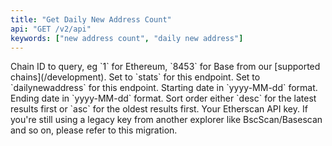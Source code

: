 ```yaml
---
title: "Get Daily New Address Count"
api: "GET /v2/api"
keywords: ["new address count", "daily new address"]
---
```



<CreditChip description="Returns the number of new Ethereum addresses created per day" pro={true} />

  <ParamField query="chainid" type="string" initialValue="1">
    Chain ID to query, eg `1` for Ethereum, `8453` for Base from our [supported chains](/development).
  </ParamField>
  <ParamField query="module" type="string" initialValue="stats">
    Set to `stats` for this endpoint.
  </ParamField>
  <ParamField query="action" type="string" initialValue="dailynewaddress">
    Set to `dailynewaddress` for this endpoint.
  </ParamField>
  <ParamField query="startdate" type="string" initialValue="2019-02-01">
    Starting date in `yyyy-MM-dd` format.
  </ParamField>
  <ParamField query="enddate" type="string" initialValue="2019-02-28">
    Ending date in `yyyy-MM-dd` format.
  </ParamField>
  <ParamField query="sort" type="string" initialValue="asc">
    Sort order either `desc` for the latest results first or `asc` for the oldest results first.
  </ParamField>
  <ParamField query="apikey" type="string">
    Your Etherscan API key. If you're still using a legacy key from another explorer like BscScan/Basescan and so on, please refer to this migration.
  </ParamField>
